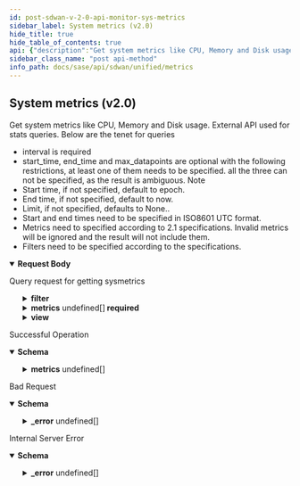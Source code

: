 ```yaml
---
id: post-sdwan-v-2-0-api-monitor-sys-metrics
sidebar_label: System metrics (v2.0)
hide_title: true
hide_table_of_contents: true
api: {"description":"Get system metrics like CPU, Memory and Disk usage. External API used for stats queries. Below are the tenet for queries\n* interval is required\n* start_time, end_time and max_datapoints are optional with the following restrictions, at least one of them needs to be specified.\n  all the three can not be specified, as the result is ambiguous.\nNote\n* Start time, if not specified, default to epoch.\n* End time, if not specified, default to now.\n* Limit, if not specified, defaults to None..\n* Start and end times need to be specified in ISO8601 UTC format.\n* Metrics need to specified according to 2.1 specifications. Invalid metrics will be ignored and the result will not include them.\n* Filters need to be specified according to the specifications.\n","operationId":"post-sdwan-v2.0-api-monitor-sys_metrics","requestBody":{"content":{"application/json":{"schema":{"properties":{"end_time":{"format":"date","type":"string"},"filter":{"description":"Filter","properties":{"direction":{"description":"Direction","enum":["Ingress","Egress"],"type":"string"},"element":{"description":"Element","items":{"description":"Element","type":"string"},"type":"array"},"interface":{"description":"Interfaces","items":{"description":"Interfaces","type":"string"},"type":"array"},"site":{"description":"Site","items":{"description":"Site","type":"string"},"type":"array"}}},"interval":{"description":"Interval: Required(error = REQUIRED_PROPERTY: Schema check failed - {} is a required property) ","enum":["TEN_SEC","ONE_MIN","FIVE_MIN","ONE_HOUR","ONE_DAY"],"type":"string"},"max_datapoints":{"description":"Max Datapoints","format":"int32","type":"integer"},"metrics":{"description":"Metrics: Valid ListObject(allowDuplicate = true, allowEmpty = false, allowNull = false, listMaxSize = 0, error = INVALID_FILTER: Schema check failed - Invalid value for param {}, required = true) ","items":{"properties":{"series":{"description":"Series","items":{"properties":{"data":{"description":"Data","items":{"properties":{"datapoints":{"description":"Datapoints","items":{"properties":{"duration":{"format":"date-time","type":"string"},"filter_property_id":{"description":"Filter Property Id","type":"string"},"value":{"description":"Value: JsonInclude(content = ALWAYS, contentFilter = classOf[Void], value = ALWAYS, valueFilter = classOf[Void]) ","type":"number"}}},"type":"array"},"statistics":{"description":"Statistics","type":"object"}}},"type":"array"},"interval":{"description":"Interval","type":"string"},"name":{"description":"Name","type":"string"},"unit":{"description":"Unit","type":"string"},"view":{"description":"View","type":"object"}}},"type":"array"}}},"type":"array"},"name":{"description":"Name: Pattern(error = INVALID_FILTER: Schema check failed - Invalid value for param {}, regexp = ^[A-Za-z]+$) ","type":"string"},"start_time":{"format":"date","type":"string"},"view":{"description":"View","properties":{"app_id":{"description":"App Id","type":"string"},"cellular_module_id":{"description":"Cellular Module Id","type":"string"},"direction":{"description":"Direction","enum":["Ingress","Egress"],"type":"string"},"element_id":{"description":"Element Id","type":"string"},"interface_id":{"description":"Interface Id","type":"string"},"path_id":{"description":"Path Id","type":"string"},"path_type":{"description":"Path Type","enum":["public_direct","public_vpn","private_direct","private_vpn","unknown","servicelink"],"type":"string"},"priority":{"description":"Priority","type":"string"},"site_id":{"description":"Site Id","type":"string"},"traffic_type":{"description":"Traffic Type","type":"string"},"waninterface_id":{"description":"Waninterface Id","type":"string"}}}},"required":["interval","metrics"]}}},"description":"Query request for getting sysmetrics"},"responses":{"200":{"content":{"application/json":{"schema":{"properties":{"metrics":{"description":"Metrics","items":{"properties":{"series":{"description":"Series","items":{"properties":{"data":{"description":"Data","items":{"properties":{"datapoints":{"description":"Datapoints","items":{"properties":{"duration":{"format":"date-time","type":"string"},"filter_property_id":{"description":"Filter Property Id","type":"string"},"value":{"description":"Value: JsonInclude(content = ALWAYS, contentFilter = classOf[Void], value = ALWAYS, valueFilter = classOf[Void]) ","type":"number"}}},"type":"array"},"statistics":{"description":"Statistics","type":"object"}}},"type":"array"},"interval":{"description":"Interval","type":"string"},"name":{"description":"Name","type":"string"},"unit":{"description":"Unit","type":"string"},"view":{"description":"View","type":"object"}}},"type":"array"}}},"type":"array"}}}}},"description":"Successful Operation"},"400":{"content":{"application/json":{"example":{"value":{"_error":[{"code":"INVALID_REQUEST_ERROR_0001"},{"code":"SCHEMA_MISMATCH"},{"code":"METRIC_NOT_SUPPORTED"},{"code":"METRIC_UNIT_NOT_SUPPORTED"},{"code":"UNSUPPORTED_FILTER_IN_VERSION"},{"code":"UNSUPPORTED_FILTER_FOR_METRIC"},{"code":"MISSING_INTERFACE_FILTER_PROPERTY"},{"code":"MISSING_ELEMENT_FILTER_PROPERTY"},{"code":"UNSUPPORTED_DIRECTION_FILTER"},{"code":"DIRECTION_FILTER_EMPTY"},{"code":"MAX_DATAPOINTS_END_TIME"}]}},"schema":{"properties":{"_error":{"items":{"properties":{"code":{"type":"string"},"message":{"type":"string"}}},"type":"array"}}}}},"description":"Bad Request"},"500":{"content":{"application/json":{"schema":{"properties":{"_error":{"items":{"properties":{"code":{"type":"string"},"message":{"type":"string"}}},"type":"array"}}}}},"description":"Internal Server Error"}},"tags":["Metrics"],"parameters":[],"method":"post","path":"/sdwan/v2.0/api/monitor/sys_metrics","jsonRequestBodyExample":{"end_time":"2022-07-28","filter":{"direction":"Ingress","element":["string"],"interface":["string"],"site":["string"]},"interval":"TEN_SEC","max_datapoints":0,"metrics":[{"series":[{"data":[{"datapoints":[{"duration":"string","filter_property_id":"string","value":0}],"statistics":{}}],"interval":"string","name":"string","unit":"string","view":{}}]}],"name":"string","start_time":"2022-07-28","view":{"app_id":"string","cellular_module_id":"string","direction":"Ingress","element_id":"string","interface_id":"string","path_id":"string","path_type":"public_direct","priority":"string","site_id":"string","traffic_type":"string","waninterface_id":"string"}},"info":{"contact":{},"description":"List of APIs used to retrieve SDWAN metrics such as badnwidth utilization, TCP transaction, application health, application performance, LQM, flows, interface & system metrics.","title":"Metrics","version":"Latest"},"postman":{"name":"System metrics (v2.0)","description":{"content":"Get system metrics like CPU, Memory and Disk usage. External API used for stats queries. Below are the tenet for queries\n* interval is required\n* start_time, end_time and max_datapoints are optional with the following restrictions, at least one of them needs to be specified.\n  all the three can not be specified, as the result is ambiguous.\nNote\n* Start time, if not specified, default to epoch.\n* End time, if not specified, default to now.\n* Limit, if not specified, defaults to None..\n* Start and end times need to be specified in ISO8601 UTC format.\n* Metrics need to specified according to 2.1 specifications. Invalid metrics will be ignored and the result will not include them.\n* Filters need to be specified according to the specifications.\n","type":"text/plain"},"url":{"path":["sdwan","v2.0","api","monitor","sys_metrics"],"host":["{{baseUrl}}"],"query":[],"variable":[]},"header":[{"key":"Content-Type","value":"application/json"},{"key":"Accept","value":"application/json"}],"method":"POST","body":{"mode":"raw","raw":"\"\"","options":{"raw":{"language":"json"}}}}}
sidebar_class_name: "post api-method"
info_path: docs/sase/api/sdwan/unified/metrics
---
```



## System metrics (v2.0)



Get system metrics like CPU, Memory and Disk usage. External API used for stats queries. Below are the tenet for queries
* interval is required
* start_time, end_time and max_datapoints are optional with the following restrictions, at least one of them needs to be specified.
  all the three can not be specified, as the result is ambiguous.
Note
* Start time, if not specified, default to epoch.
* End time, if not specified, default to now.
* Limit, if not specified, defaults to None..
* Start and end times need to be specified in ISO8601 UTC format.
* Metrics need to specified according to 2.1 specifications. Invalid metrics will be ignored and the result will not include them.
* Filters need to be specified according to the specifications.


<details style={{}} data-collapsed={false} open={true}><summary style={{"textAlign":"left"}}><strong>Request Body</strong></summary><div style={{"textAlign":"left","marginLeft":"1rem"}}><div style={{"marginTop":"1rem","marginBottom":"1rem"}}>

Query request for getting sysmetrics

</div></div><ul style={{"marginLeft":"1rem"}}><SchemaItem collapsible={false} name={"end_time"} required={false} schemaDescription={undefined} schemaName={"date"} qualifierMessage={undefined}></SchemaItem><SchemaItem collapsible={true} className={"schemaItem"}><details style={{}}><summary style={{}}><strong>filter</strong><span style={{"opacity":"0.6"}}> </span></summary><div style={{"marginLeft":"1rem"}}><div style={{"marginTop":".5rem","marginBottom":".5rem"}}>

Filter

</div><SchemaItem collapsible={false} name={"direction"} required={false} schemaDescription={"Direction"} schemaName={"string"} qualifierMessage={"**Possible values:** [`Ingress`, `Egress`]"}></SchemaItem><SchemaItem collapsible={false} name={"element"} required={false} schemaDescription={"Element"} schemaName={"string[]"} qualifierMessage={undefined}></SchemaItem><SchemaItem collapsible={false} name={"interface"} required={false} schemaDescription={"Interfaces"} schemaName={"string[]"} qualifierMessage={undefined}></SchemaItem><SchemaItem collapsible={false} name={"site"} required={false} schemaDescription={"Site"} schemaName={"string[]"} qualifierMessage={undefined}></SchemaItem></div></details></SchemaItem><SchemaItem collapsible={false} name={"interval"} required={true} schemaDescription={"Interval: Required(error = REQUIRED_PROPERTY: Schema check failed - {} is a required property) "} schemaName={"string"} qualifierMessage={"**Possible values:** [`TEN_SEC`, `ONE_MIN`, `FIVE_MIN`, `ONE_HOUR`, `ONE_DAY`]"}></SchemaItem><SchemaItem collapsible={false} name={"max_datapoints"} required={false} schemaDescription={"Max Datapoints"} schemaName={"int32"} qualifierMessage={undefined}></SchemaItem><SchemaItem collapsible={true} className={"schemaItem"}><details style={{}}><summary style={{}}><strong>metrics</strong><span style={{"opacity":"0.6"}}> undefined[]</span><strong style={{"fontSize":"var(--ifm-code-font-size)","color":"var(--openapi-required)"}}> required</strong></summary><div style={{"marginLeft":"1rem"}}><div style={{"marginTop":".5rem","marginBottom":".5rem"}}>

Metrics: Valid ListObject(allowDuplicate = true, allowEmpty = false, allowNull = false, listMaxSize = 0, error = INVALID_FILTER: Schema check failed - Invalid value for param {}, required = true) 

</div><SchemaItem collapsible={true} className={"schemaItem"}><details style={{}}><summary style={{}}><strong>series</strong><span style={{"opacity":"0.6"}}> undefined[]</span></summary><div style={{"marginLeft":"1rem"}}><div style={{"marginTop":".5rem","marginBottom":".5rem"}}>

Series

</div><SchemaItem collapsible={true} className={"schemaItem"}><details style={{}}><summary style={{}}><strong>data</strong><span style={{"opacity":"0.6"}}> undefined[]</span></summary><div style={{"marginLeft":"1rem"}}><div style={{"marginTop":".5rem","marginBottom":".5rem"}}>

Data

</div><SchemaItem collapsible={true} className={"schemaItem"}><details style={{}}><summary style={{}}><strong>datapoints</strong><span style={{"opacity":"0.6"}}> undefined[]</span></summary><div style={{"marginLeft":"1rem"}}><div style={{"marginTop":".5rem","marginBottom":".5rem"}}>

Datapoints

</div><SchemaItem collapsible={false} name={"duration"} required={false} schemaDescription={undefined} schemaName={"date-time"} qualifierMessage={undefined}></SchemaItem><SchemaItem collapsible={false} name={"filter_property_id"} required={false} schemaDescription={"Filter Property Id"} schemaName={"string"} qualifierMessage={undefined}></SchemaItem><SchemaItem collapsible={false} name={"value"} required={false} schemaDescription={"Value: JsonInclude(content = ALWAYS, contentFilter = classOf[Void], value = ALWAYS, valueFilter = classOf[Void]) "} schemaName={"number"} qualifierMessage={undefined}></SchemaItem></div></details></SchemaItem><SchemaItem collapsible={false} name={"statistics"} required={false} schemaDescription={"Statistics"} schemaName={"object"} qualifierMessage={undefined}></SchemaItem></div></details></SchemaItem><SchemaItem collapsible={false} name={"interval"} required={false} schemaDescription={"Interval"} schemaName={"string"} qualifierMessage={undefined}></SchemaItem><SchemaItem collapsible={false} name={"name"} required={false} schemaDescription={"Name"} schemaName={"string"} qualifierMessage={undefined}></SchemaItem><SchemaItem collapsible={false} name={"unit"} required={false} schemaDescription={"Unit"} schemaName={"string"} qualifierMessage={undefined}></SchemaItem><SchemaItem collapsible={false} name={"view"} required={false} schemaDescription={"View"} schemaName={"object"} qualifierMessage={undefined}></SchemaItem></div></details></SchemaItem></div></details></SchemaItem><SchemaItem collapsible={false} name={"name"} required={false} schemaDescription={"Name: Pattern(error = INVALID_FILTER: Schema check failed - Invalid value for param {}, regexp = ^[A-Za-z]+$) "} schemaName={"string"} qualifierMessage={undefined}></SchemaItem><SchemaItem collapsible={false} name={"start_time"} required={false} schemaDescription={undefined} schemaName={"date"} qualifierMessage={undefined}></SchemaItem><SchemaItem collapsible={true} className={"schemaItem"}><details style={{}}><summary style={{}}><strong>view</strong><span style={{"opacity":"0.6"}}> </span></summary><div style={{"marginLeft":"1rem"}}><div style={{"marginTop":".5rem","marginBottom":".5rem"}}>

View

</div><SchemaItem collapsible={false} name={"app_id"} required={false} schemaDescription={"App Id"} schemaName={"string"} qualifierMessage={undefined}></SchemaItem><SchemaItem collapsible={false} name={"cellular_module_id"} required={false} schemaDescription={"Cellular Module Id"} schemaName={"string"} qualifierMessage={undefined}></SchemaItem><SchemaItem collapsible={false} name={"direction"} required={false} schemaDescription={"Direction"} schemaName={"string"} qualifierMessage={"**Possible values:** [`Ingress`, `Egress`]"}></SchemaItem><SchemaItem collapsible={false} name={"element_id"} required={false} schemaDescription={"Element Id"} schemaName={"string"} qualifierMessage={undefined}></SchemaItem><SchemaItem collapsible={false} name={"interface_id"} required={false} schemaDescription={"Interface Id"} schemaName={"string"} qualifierMessage={undefined}></SchemaItem><SchemaItem collapsible={false} name={"path_id"} required={false} schemaDescription={"Path Id"} schemaName={"string"} qualifierMessage={undefined}></SchemaItem><SchemaItem collapsible={false} name={"path_type"} required={false} schemaDescription={"Path Type"} schemaName={"string"} qualifierMessage={"**Possible values:** [`public_direct`, `public_vpn`, `private_direct`, `private_vpn`, `unknown`, `servicelink`]"}></SchemaItem><SchemaItem collapsible={false} name={"priority"} required={false} schemaDescription={"Priority"} schemaName={"string"} qualifierMessage={undefined}></SchemaItem><SchemaItem collapsible={false} name={"site_id"} required={false} schemaDescription={"Site Id"} schemaName={"string"} qualifierMessage={undefined}></SchemaItem><SchemaItem collapsible={false} name={"traffic_type"} required={false} schemaDescription={"Traffic Type"} schemaName={"string"} qualifierMessage={undefined}></SchemaItem><SchemaItem collapsible={false} name={"waninterface_id"} required={false} schemaDescription={"Waninterface Id"} schemaName={"string"} qualifierMessage={undefined}></SchemaItem></div></details></SchemaItem></ul></details><div><ApiTabs><TabItem label={"200"} value={"200"}><div>

Successful Operation

</div><div><details style={{}} data-collapsed={false} open={true}><summary style={{"textAlign":"left"}}><strong>Schema</strong></summary><div style={{"textAlign":"left","marginLeft":"1rem"}}></div><ul style={{"marginLeft":"1rem"}}><SchemaItem collapsible={true} className={"schemaItem"}><details style={{}}><summary style={{}}><strong>metrics</strong><span style={{"opacity":"0.6"}}> undefined[]</span></summary><div style={{"marginLeft":"1rem"}}><div style={{"marginTop":".5rem","marginBottom":".5rem"}}>

Metrics

</div><SchemaItem collapsible={true} className={"schemaItem"}><details style={{}}><summary style={{}}><strong>series</strong><span style={{"opacity":"0.6"}}> undefined[]</span></summary><div style={{"marginLeft":"1rem"}}><div style={{"marginTop":".5rem","marginBottom":".5rem"}}>

Series

</div><SchemaItem collapsible={true} className={"schemaItem"}><details style={{}}><summary style={{}}><strong>data</strong><span style={{"opacity":"0.6"}}> undefined[]</span></summary><div style={{"marginLeft":"1rem"}}><div style={{"marginTop":".5rem","marginBottom":".5rem"}}>

Data

</div><SchemaItem collapsible={true} className={"schemaItem"}><details style={{}}><summary style={{}}><strong>datapoints</strong><span style={{"opacity":"0.6"}}> undefined[]</span></summary><div style={{"marginLeft":"1rem"}}><div style={{"marginTop":".5rem","marginBottom":".5rem"}}>

Datapoints

</div><SchemaItem collapsible={false} name={"duration"} required={false} schemaDescription={undefined} schemaName={"date-time"} qualifierMessage={undefined}></SchemaItem><SchemaItem collapsible={false} name={"filter_property_id"} required={false} schemaDescription={"Filter Property Id"} schemaName={"string"} qualifierMessage={undefined}></SchemaItem><SchemaItem collapsible={false} name={"value"} required={false} schemaDescription={"Value: JsonInclude(content = ALWAYS, contentFilter = classOf[Void], value = ALWAYS, valueFilter = classOf[Void]) "} schemaName={"number"} qualifierMessage={undefined}></SchemaItem></div></details></SchemaItem><SchemaItem collapsible={false} name={"statistics"} required={false} schemaDescription={"Statistics"} schemaName={"object"} qualifierMessage={undefined}></SchemaItem></div></details></SchemaItem><SchemaItem collapsible={false} name={"interval"} required={false} schemaDescription={"Interval"} schemaName={"string"} qualifierMessage={undefined}></SchemaItem><SchemaItem collapsible={false} name={"name"} required={false} schemaDescription={"Name"} schemaName={"string"} qualifierMessage={undefined}></SchemaItem><SchemaItem collapsible={false} name={"unit"} required={false} schemaDescription={"Unit"} schemaName={"string"} qualifierMessage={undefined}></SchemaItem><SchemaItem collapsible={false} name={"view"} required={false} schemaDescription={"View"} schemaName={"object"} qualifierMessage={undefined}></SchemaItem></div></details></SchemaItem></div></details></SchemaItem></ul></details></div></TabItem><TabItem label={"400"} value={"400"}><div>

Bad Request

</div><div><details style={{}} data-collapsed={false} open={true}><summary style={{"textAlign":"left"}}><strong>Schema</strong></summary><div style={{"textAlign":"left","marginLeft":"1rem"}}></div><ul style={{"marginLeft":"1rem"}}><SchemaItem collapsible={true} className={"schemaItem"}><details style={{}}><summary style={{}}><strong>_error</strong><span style={{"opacity":"0.6"}}> undefined[]</span></summary><div style={{"marginLeft":"1rem"}}><SchemaItem collapsible={false} name={"code"} required={false} schemaDescription={undefined} schemaName={"string"} qualifierMessage={undefined}></SchemaItem><SchemaItem collapsible={false} name={"message"} required={false} schemaDescription={undefined} schemaName={"string"} qualifierMessage={undefined}></SchemaItem></div></details></SchemaItem></ul></details></div></TabItem><TabItem label={"500"} value={"500"}><div>

Internal Server Error

</div><div><details style={{}} data-collapsed={false} open={true}><summary style={{"textAlign":"left"}}><strong>Schema</strong></summary><div style={{"textAlign":"left","marginLeft":"1rem"}}></div><ul style={{"marginLeft":"1rem"}}><SchemaItem collapsible={true} className={"schemaItem"}><details style={{}}><summary style={{}}><strong>_error</strong><span style={{"opacity":"0.6"}}> undefined[]</span></summary><div style={{"marginLeft":"1rem"}}><SchemaItem collapsible={false} name={"code"} required={false} schemaDescription={undefined} schemaName={"string"} qualifierMessage={undefined}></SchemaItem><SchemaItem collapsible={false} name={"message"} required={false} schemaDescription={undefined} schemaName={"string"} qualifierMessage={undefined}></SchemaItem></div></details></SchemaItem></ul></details></div></TabItem></ApiTabs></div>
      